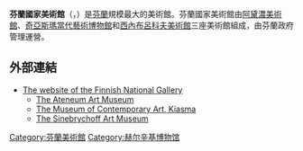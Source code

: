 '''芬蘭國家美術館'''（{{lang-fi|Suomen Kansallisgalleria}}，{{lang-sv|Finlands Nationalgalleri}}）是[[芬蘭|芬蘭]]規模最大的美術館。芬蘭國家美術館由[[阿黛濃美術館|阿黛濃美術館]]、[[奇亞斯瑪當代藝術博物館|奇亞斯瑪當代藝術博物館]]和[[西內布呂科夫美術館|西內布呂科夫美術館]]三座美術館組成，由芬蘭政府管理運營。

==外部連結==
*[http://www.fng.fi The website of the Finnish National Gallery] {{Wayback|url=http://www.fng.fi/ |date=20200818163006 }}
** [http://www.ateneum.fi The Ateneum Art Museum] {{Wayback|url=http://www.ateneum.fi/ |date=20100307230730 }}
** [http://www.kiasma.fi The Museum of Contemporary Art, Kiasma] {{Wayback|url=http://www.kiasma.fi/ |date=20200909204202 }}
** [http://www.sinebrychoffintaidemuseo.fi The Sinebrychoff Art Museum] {{Wayback|url=http://www.sinebrychoffintaidemuseo.fi/ |date=20111010091327 }}

{{coord|60.1717|N|24.9369|E|source:wikidata|display=title}}
{{欧洲题目|国家美术馆}}

[[Category:芬蘭美術館|Category:芬蘭美術館]]
[[Category:赫尔辛基博物馆|Category:赫尔辛基博物馆]]